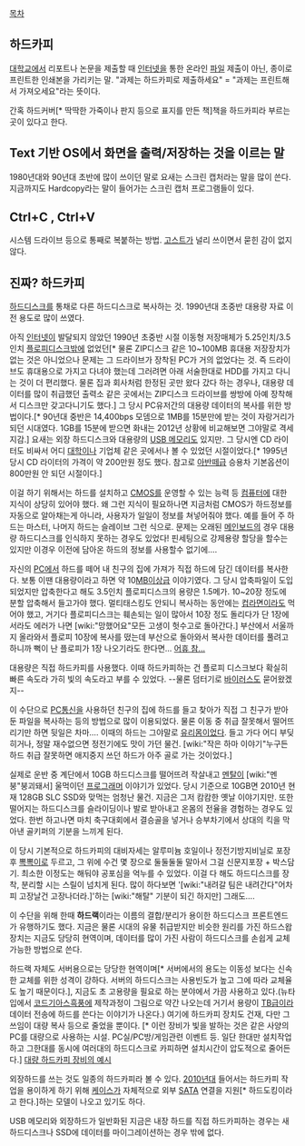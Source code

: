 [[목차]]
== 하드카피 ==
[[대학교]]에서 리포트나 논문을 제출할 때 [[인터넷]]을 통한 온라인 [[파일]] 제출이 아닌, 종이로 프린트한 인쇄본을 가리키는 말. "과제는 하드카피로 제출하세요" = "과제는 프린트해서 가져오세요"라는 뜻이다.

간혹 하드커버[* 딱딱한 가죽이나 판지 등으로 표지를 만든 책]책을 하드카피라 부르는 곳이 있다고 한다.
== Text 기반 OS에서 화면을 출력/저장하는 것을 이르는 말 ==
1980년대와 90년대 초반에 많이 쓰이던 말로 요새는 스크린 캡처라는 말을 많이 쓴다. 지금까지도 Hardcopy라는 말이 들어가는 스크린 캡처 프로그램들이 있다.
== Ctrl+C , Ctrl+V ==
시스템 드라이브 등으로 통째로 복붙하는 방법. 
[[고스트]]가 널리 쓰이면서 묻힌 감이 없지 않다.
== 진짜? 하드카피 ==
[[하드디스크]]를 통채로 다른 하드디스크로 복사하는 것. 1990년대 초중반 대용량 자료 이전 용도로 많이 쓰였다.

아직 [[인터넷]]이 발달되지 않았던 1990년 초중반 시절 이동형 저장매체가 5.25인치/3.5인치 [[플로피디스크]]밖에 없었던[* 물론 ZIP디스크 같은 10~100MB 휴대용 저장장치가 없는 것은 아니었으나 문제는 그 드라이브가 장착된 PC가 거의 없었다는 것. 즉 드라이브도 휴대용으로 가지고 다녀야 했는데 그러려면 아래 서술한대로 HDD를 가지고 다니는 것이 더 편리했다. 물론 집과 회사처럼 한정된 곳만 왔다 갔다 하는 경우나, 대용량 데이터를 많이 취급했던 출력소 같은 곳에서는 ZIP디스크 드라이브를 쌍방에 아예 장착해서 디스크만 갖고다니기도 했다.] 그 당시 PC유저간의 대용량 데이터의 복사를 위한 방법이다.[* 90년대 중반은 14,400bps 모뎀으로 1MB를 15분만에 받는 것이 자랑거리가 되던 시대였다. 1GB를 15분에 받으면 화내는 2012년 상황에 비교해보면 그야말로 격세지감.] 요새는 외장 하드디스크와 대용량의 [[USB 메모리]]도 있지만. 그 당시엔 CD 라이터도 비싸서 어디 [[대학]]이나 기업체 같은 곳에서나 볼 수 있었던 시절이었다.[* 1995년 당시 CD 라이터의 가격이 약 200만원 정도 했다. 참고로 [[아반떼]]급 승용차 기본옵션이 800만원 안 되던 시절이다.]

이걸 하기 위해서는 하드를 설치하고 [[CMOS]]를 운영할 수 있는 능력 등 [[컴퓨터]]에 대한 지식이 상당히 있어야 했다. 왜 그런 지식이 필요하나면 지금처럼 CMOS가 하드정보를 자동으로 알아채는게 아니라, 사용자가 일일이 정보를 쳐넣어줘야 했다. 예를 들어 주 하드는 마스터, 나머지 하드는 슬레이브 그런 식으로. 문제는 오래된 [[메인보드]]의 경우 대용량 하드디스크를 인식하지 못하는 경우도 있었다! 핀세팅으로 강제용량 할당을 할수는 있지만 이경우 이전에 담아온 하드의 정보를 사용할수 없기에….

자신의 [[PC]]에서 하드를 떼어 내 친구의 집에 가져가 직접 하드에 담긴 데이터를 복사한다. 보통 이땐 대용량이라고 하면 약 10[[MB]]이상급 이야기였다. 그 당시 압축파일이 도입되었지만 압축한다고 해도 3.5인치 플로피디스크의 용량은 1.5메가. 10~20장 정도에 분할 압축해서 들고가야 했다. 멀티태스킹도 안되니 복사하는 동안에는 [[컵라면]]이라도 먹어야 했고, 거기다 플로피디스크는 훼손되는 일이 많아서 10장 정도 돌리다가 단 1장에서라도 에러가 나면 [wiki:"망했어요"모든 고생이 헛수고로 돌아간다.] 부산에서 서울까지 올라와서 플로피 10장에 복사를 떴는데 부산으로 돌아와서 복사한 데이터를 풀려고 하니까 뻑이 난 플로피가 1장 나오기라도 한다면... [[도움상회|어휴 참...]]

대용량은 직접 하드카피를 사용했다. 이때 하드카피하는 건 플로피 디스크보다 확실히 빠른 속도라 가히 빛의 속도라고 부를 수 있었다. --물론 덤터기로 [[바이러스]]도 묻어왔겠지--

이 수단으로 [[PC통신]]을 사용하던 친구의 집에 하드를 들고 찾아가 직접 그 친구가 받아둔 파일을 복사하는 등의 방법으로 많이 이용되었다. 물론 이동 중 취급 잘못해서 떨어뜨리기만 하면 뒷일은 차마…. 이때의 하드는 그야말로 [[유리몸]]이었다. 들고 가다 어디 부딪히거나, 정말 재수없으면 정전기에도 맛이 가던 물건. [wiki:"작은 하마 이야기"누구든 하드 취급 잘못하면 애지중지 쓰던 하드가 아주 골로 가는 것이었다.]

실제로 운반 중 계단에서 10GB 하드디스크를 떨어뜨려 작살내고 [[멘탈]]이 [wiki:"멘붕"붕괴돼서] 울먹이던 [[프로그래머]] 이야기가 있었다. 당시 기준으로 10GB면 2010년 현재 128GB SLC SSD와 맞먹는 엄청난 물건. 지금은 그저 캄캄한 옛날 이야기지만. 또한 떨어지는 하드디스크를 슬라이딩이나 발로 받아내고 온몸의 전율을 경험하는 경우도 있었다. 한번 하고나면 마치 축구대회에서 결승골을 넣거나 승부차기에서 상대의 킥을 막아낸 골키퍼의 기분을 느끼게 된다.

이 당시 기본적으로 하드카피의 대비자세는 알루미늄 호일이나 정전기방지비닐로 포장 후 [[뽁뽁이]]로 두르고, 그 위에 수건 몇 장으로 둘둘둘둘 말아서 그걸 신문지포장 + 박스담기. 최소한 이정도는 해둬야 공포심을 억누를 수 있었다. 이걸 다 해도 하드디스크를 장착, 분리할 시는 스릴이 넘치게 된다. 많이 하다보면 '[wiki:"내려갈 팀은 내려간다"어차피 고장날건 고장나더라.]'하는 [wiki:"해탈" 기분이 되긴 하지만] 그래도….

이 수단을 위해 한때 '''하드랙'''이라는 이름의 결합/분리가 용이한 하드디스크 프론트엔드가 유행하기도 했다. 지금은 물론 시대의 유물 취급받지만 비슷한 원리를 가진 하드스왑장치는 지금도 당당히 현역이며, 데이터를 많이 가진 사람이 하드디스크를 손쉽게 교체가능한 방법으로 쓴다.

하드랙 자체도 서버용으로는 당당한 현역이며[* 서버에서의 용도는 이동성 보다는 신속한 교체를 위한 성격이 강하다. 서버의 하드디스크는 사용빈도가 높고 그에 따라 교체율도 높기 때문이다.], 지금도 초 고용량을 필요로 하는 분야에서 가끔 사용하고 있다.(뉴타입에서 [[코드기아스]]흑풍에 제작과정이 그림으로 약간 나오는데 거기서 용량이 [[TB]]급이라 데이터 전송에 하드를 쓴다는 이야기가 나온다.) 여기에 하드카피 장치도 건재, 다만 그 쓰임이 대량 복사 등으로 줄었을 뿐이다. [* 이런 장비가 빛을 발하는 것은 같은 사양의 PC를 대량으로 사용하는 시설. PC실/PC방/게임관련 이벤트 등. 일단 한대만 설치작업하고 그한대를 동시에 여러대의 하드디스크로 카피하면 설치시간이 압도적으로 줄어든다.] [http://www.bodnara.co.kr/bbs/article.html?num=74658 대량 하드카피 장비의 예시]

외장하드를 쓰는 것도 일종의 하드카피라 볼 수 있다. [[2010년대]] 들어서는 하드카피 작업을 용이하게 하기 위해 [[케이스]]가 자체적으로 외부 [[SATA]] 연결을 지원[* 하드도킹이라고 한다.]하는 모델이 나오고 있기도 하다.

USB 메모리와 외장하드가 일반화된 지금은 내장 하드를 직접 하드카피하는 경우는 새 하드디스크나 SSD에 데이터를 마이그레이션하는 경우 밖에 없다.
